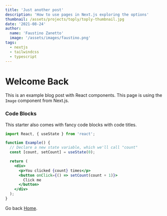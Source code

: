 ```yaml
---
title: 'Just another post'
description: 'How to use pages in Next.js exploring the options'
thumbnail: /assets/projects/toply/toply-thumbnail.jpg
date: '2021-08-24'
author:
  name: 'Faustino Zanetto'
  image: '/assets/images/faustino.png'
tags:
  - nextjs
  - tailwindcss
  - typescript
---
```


<h1 className="text-4xl font-bold">Welcome Back</h1>

This is an example blog post with React components. This page is using the `Image` component from Next.js.

### Code Blocks

This starter also comes with fancy code blocks with code titles.

```jsx:example.jsx
import React, { useState } from 'react';

function Example() {
  // Declare a new state variable, which we'll call "count"
  const [count, setCount] = useState(0);

  return (
    <div>
      <p>You clicked {count} times</p>
      <button onClick={() => setCount(count + 1)}>
        Click me
      </button>
    </div>
  );
}
```

Go back [Home](/).
